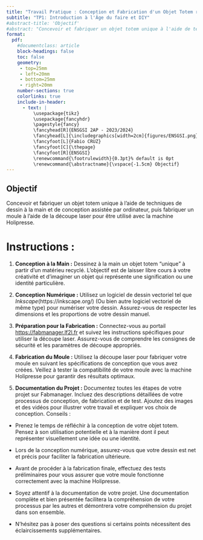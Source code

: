 ```yaml
---
title: "Travail Pratique : Conception et Fabrication d'un Objet Totem recyclé"
subtitle: "TP1: Introduction à l'Âge du faire et DIY"
#abstract-title: 'Objectif'
#abstract: "Concevoir et fabriquer un objet totem unique à l'aide de techniques de dessin à la main et de conception assistée par ordinateur, puis fabriquer un moule à l'aide de la découpe laser pour être utilisé avec la machine Holipresse."
format:
  pdf:
    #documentclass: article
    block-headings: false
    toc: false 
    geometry:
     - top=25mm
     - left=20mm
     - bottom=25mm
     - right=20mm     
    number-sections: true
    colorlinks: true    
    include-in-header:
      - text: |
          \usepackage{tikz}
          \usepackage{fancyhdr}
          \pagestyle{fancy}          
          \fancyhead[R]{ENSGSI 2AP - 2023/2024}
          \fancyhead[L]{\includegraphics[width=2cm]{figures/ENSGSI.png}}
          \fancyfoot[L]{Fabio CRUZ}
          \fancyfoot[C]{\thepage}
          \fancyfoot[R]{ENSGSI}
          \renewcommand{\footrulewidth}{0.3pt}% default is 0pt
          \renewcommand{\abstractname}{\vspace{-1.5cm} Objectif}
---
```



\thispagestyle{fancy}


\vspace{-1.5cm}
::: {.callout-tip}
## **Objectif**

Concevoir et fabriquer un objet totem unique à l'aide de techniques de dessin à la main et de conception assistée par ordinateur, puis fabriquer un moule à l'aide de la découpe laser pour être utilisé avec la machine Holipresse.
:::


# Instructions :

1. **Conception à la Main :** Dessinez à la main un objet totem "unique" à partir d'un matérieu recyclé. L'objectif est de laisser libre cours à votre créativité et d'imaginer un objet qui représente une signification ou une identité particulière.

\begin{center}
\begin{tikzpicture}
\draw (0,0) rectangle (10,10) node[pos=.5] {};
\end{tikzpicture}
\end{center}



2. **Conception Numérique :** Utilisez un logiciel de dessin vectoriel tel que *Inkscape*(https://inkscape.org/) (Ou bien autre logiciel vectoriel de même type) pour numériser votre dessin. Assurez-vous de respecter les dimensions et les proportions de votre dessin manuel.

3. **Préparation pour la Fabrication :** Connectez-vous au portail [https://fabmanager.lf2l.fr](https://fabmanager.lf2l.fr) et suivez les instructions spécifiques pour utiliser la découpe laser. Assurez-vous de comprendre les consignes de sécurité et les paramètres de découpe appropriés.

4. **Fabrication du Moule :** Utilisez la découpe laser pour fabriquer votre moule en suivant les spécifications de conception que vous avez créées. Veillez à tester la compatibilité de votre moule avec la machine Holipresse pour garantir des résultats optimaux.

5. **Documentation du Projet :** Documentez toutes les étapes de votre projet sur Fabmanager. Incluez des descriptions détaillées de votre processus de conception, de fabrication et de test. Ajoutez des images et des vidéos pour illustrer votre travail et expliquer vos choix de conception.
Conseils :


::: {.callout-important}

- Prenez le temps de réfléchir à la conception de votre objet totem. Pensez à son utilisation potentielle et à la manière dont il peut représenter visuellement une idée ou une identité.

- Lors de la conception numérique, assurez-vous que votre dessin est net et précis pour faciliter la fabrication ultérieure.

- Avant de procéder à la fabrication finale, effectuez des tests préliminaires pour vous assurer que votre moule fonctionne correctement avec la machine Holipresse.

- Soyez attentif à la documentation de votre projet. Une documentation complète et bien présentée facilitera la compréhension de votre processus par les autres et démontrera votre compréhension du projet dans son ensemble.

- N'hésitez pas à poser des questions si certains points nécessitent des éclaircissements supplémentaires.

:::
